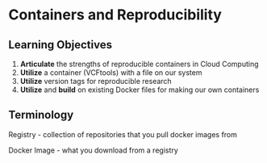 # Containers and Reproducibility

## Learning Objectives

1. **Articulate** the strengths of reproducible containers in Cloud Computing
1. **Utilize** a container (VCFtools) with a file on our system
1. **Utilize** version tags for reproducible research
1. **Utilize** and **build** on existing Docker files for making our own containers

## Terminology

Registry - collection of repositories that you pull docker images from

Docker Image - what you download from a registry